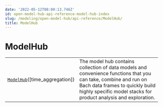 ```yaml
---
date: '2022-05-12T08:00:13.746Z'
id: open-model-hub-api-reference-model-hub-index
slug: /modeling/open-model-hub/api-reference/ModelHub/
title: ModelHub
---
```


# ModelHub

<div className="table-autosummary">

|                                                   |                                                                                                                                                                                                     |
| ------------------------------------------------- | -------------------------------------------------------------------------------------------------------------------------------------------------------------------------------------------------- |
| [`ModelHub`](/modeling/open-model-hub/api-reference/ModelHub/modelhub.ModelHub.mdx)([time_aggregation])                      | The model hub contains collection of data models and convenience functions that you can take, combine and run on Bach data frames to quickly build highly specific model stacks for product analysis and exploration.  |


</div>

